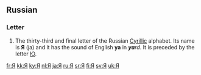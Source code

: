 {{Cyrillic character info|hex=42f|name=CYRILLIC CAPITAL LETTER YA}}
==Russian==
===Letter===
{{wikipedia|Ya (Cyrillic)}}
{{infl|ru|letter|sc=Cyrl|upper case||lower case|я}}

# The thirty-third and final letter of the Russian [[Cyrillic]] alphabet. Its name is '''Я''' (ja) and it has the sound of English '''ya''' in '''''ya'''rd''. It is preceded by the letter [[Ю]].

[[fr:Я]]
[[kk:Я]]
[[ky:Я]]
[[nl:Я]]
[[ja:Я]]
[[ru:Я]]
[[sr:Я]]
[[fi:Я]]
[[sv:Я]]
[[uk:Я]]